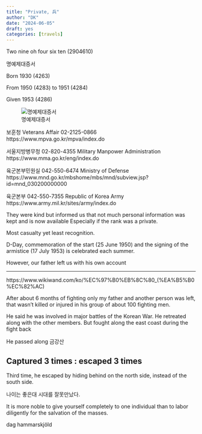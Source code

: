 ```yaml
---
title: "Private, 兵"
author: "DK"
date: "2024-06-05"
draft: yes
categories: [travels]
---
```


Two nine oh four six ten (2904610)

명예제대증서

Born 1930 (4263)

From 1950 (4283) to 1951 (4284)

Given 1953 (4286)

![명예제대증서](cert.jpg)

보훈청 
Veterans Affair 02-2125-0866
https://www.mpva.go.kr/mpva/index.do

서울지방병무청 02-820-4355
Military Manpower Administration
https://www.mma.go.kr/eng/index.do

육군본부민원실 042-550-6474
Ministry of Defense
https://www.mnd.go.kr/mbshome/mbs/mnd/subview.jsp?id=mnd_030200000000

육군본부 042-550-7355
Republic of Korea Army
https://www.army.mil.kr/sites/army/index.do

They were kind but informed us that not much personal information was kept and is now available
Especially if the rank was a private.

Most casualty yet least recognition.

D-Day, commemoration of the start (25 June 1950) and the signing of the armistice (17 July 1953) is celebrated each summer.

However, our father left us with his own account

---

https://www.wikiwand.com/ko/%EC%97%B0%EB%8C%80_(%EA%B5%B0%EC%82%AC)

After about 6 months of fighting only my father and another person was left, that wasn't killed or injured in his group of about 100 fighting men.

He said he was involved in major battles of the Korean War.
He retreated along with the other members.
But fought along the east coast during the fight back

He passed along 금강산

## Captured 3 times : escaped 3 times

Third time, he escaped by hiding behind on the north side, instead of the south side.

나이는 좋은대 시대를 잘못만났다.


It is more noble to give yourself completely to one individual than to labor diligently for the salvation of the masses.

dag hammarskjöld



